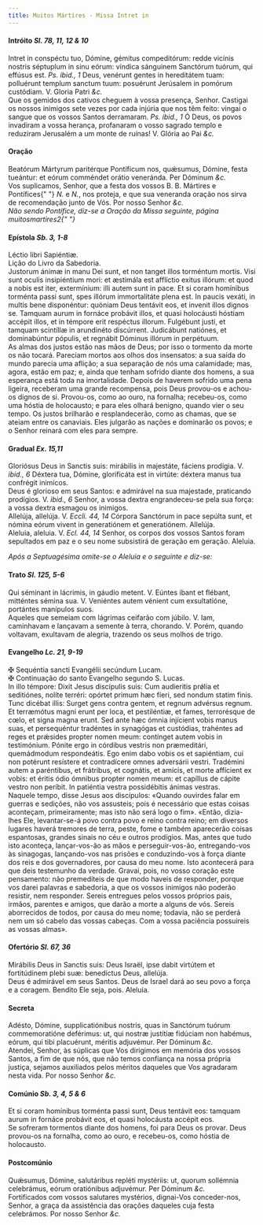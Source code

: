 ```yaml
---
title: Muitos Mártires - Missa Intret in
---
```


<h4 class="text-center">
  Intróito <em>Sl. 78, 11, 12 & 10</em>
</h4>
<div class="container-fluid">
  <div class="row">
    <div class="col-6 dropcaps text-justify">
      Intret in conspéctu tuo, Dómine, gémitus compeditórum: redde vicínis
      nostris séptuplum in sinu eórum: víndica sánguinem Sanctórum tuórum, qui
      effúsus est. <em>Ps. ibid., 1</em> Deus, venérunt gentes in hereditátem
      tuam: polluérunt templum sanctum tuum: posuérunt Jerúsalem in pomórum
      custódiam. V. Gloria Patri <em>&c.</em>
    </div>
    <div class="col-6 dropcaps text-justify">
      Que os gemidos dos cativos cheguem à vossa presença, Senhor. Castigai os
      nossos inimigos sete vezes por cada injúria que nos têm feito: vingai o
      sangue que os vossos Santos derramaram. <em>Ps. ibid., 1</em> Ó Deus, os
      povos invadiram a vossa herança, profanaram o vosso sagrado templo e
      reduziram Jerusalém a um monte de ruínas! V. Glória ao Pai <em>&c.</em>
    </div>
  </div>
</div>

<h4 class="text-center">Oração</h4>
<div class="container-fluid">
  <div class="row">
    <div class="col-6 dropcaps text-justify">
      Beatórum Mártyrum paritérque Pontíficum nos, quǽsumus, Dómine, festa
      tueántur: et eórum comméndet orátio veneránda. Per Dóminum <em>&c.</em>
    </div>
    <div class="col-6 dropcaps text-justify">
      Vos suplicamos, Senhor, que a festa dos vossos B. B. Mártires e Pontífices{" "}
      <em>N. </em>e <em>N.</em>, nos proteja, e que sua veneranda oração nos
      sirva de recomendação junto de Vós. Por nosso Senhor <em>&c.</em>
    </div>
  </div>
</div>

<em>
  Não sendo Pontífice, diz-se a Oração da Missa seguinte, página
  muitosmartires2{" "}
</em>

<h4 class="text-center">
  Epístola <em>Sb. 3, 1-8</em>
</h4>
<div class="container-fluid">
  <div class="row">
    <div class="col-6 text-justify">Léctio libri Sapiéntiæ.</div>
    <div class="col-6 text-justify">Lição do Livro da Sabedoria.</div>
    <div class="col-6 dropcaps text-justify">
      Justorum ánimæ in manu Dei sunt, et non tanget illos torméntum mortis.
      Visi sunt oculis insipiéntium mori: et æstimála est afflíctio exitus
      illórum: et quod a nobis est iter, extermínium: illi autem sunt in pace.
      Et si coram homínibus torménta passi sunt, spes illórum immortalitáte
      plena est. In paucis vexáti, in multis bene disponéntur: quóniam Deus
      tentávit eos, et invenit illos dignos se. Tamquam aurum in fornáce
      probávit illos, et quasi holocáusti hóstiam accépit illos, et in témpore
      erit respéctus illorum. Fulgébunt justi, et tamquam scintíllæ in
      arundinéto discúrrent. Judicábunt natiónes, et dominabúntur pópulis, et
      regnábit Dóminus illórum in perpétuum.
    </div>
    <div class="col-6 dropcaps text-justify">
      As almas dos justos estão nas mãos de Deus; por isso o tormento da morte
      os não tocará. Pareciam mortos aos olhos dos insensatos: a sua saída do
      mundo parecia uma aflição; a sua separação de nós uma calamidade; mas,
      agora, estão em paz; e, ainda que tenham sofrido diante dos homens, a sua
      esperança está toda na imortalidade. Depois de haverem sofrido uma pena
      ligeira, receberam uma grande recompensa, pois Deus provou-os e achou-os
      dignos de si. Provou-os, como ao ouro, na fornalha; recebeu-os, como uma
      hóstia de holocausto; e para eles olhará benigno, quando vier o seu tempo.
      Os justos brilharão e resplandecerão, como as chamas, que se ateiam entre
      os canaviais. Eles julgarão as nações e dominarão os povos; e o Senhor
      reinará com eles para sempre.
    </div>
  </div>
</div>

<h4 class="text-center">
  Gradual <em>Ex. 15,11</em>
</h4>
<div class="container-fluid">
  <div class="row">
    <div class="col-6 dropcaps text-justify">
      Gloriósus Deus in Sanctis suis: mirábilis in majestáte, fáciens prodígia.
      V. <em>ibid., 6</em> Déxtera tua, Dómine, glorificáta est in virtúte:
      déxtera manus tua confrégit inimícos.
    </div>
    <div class="col-6 dropcaps text-justify">
      Deus é glorioso em seus Santos: e admirável na sua majestade, praticando
      prodígios. V. <em>ibid., 6</em> Senhor, a vossa dextra engrandeceu-se pela
      sua força: a vossa dextra esmagou os inimigos.
    </div>
    <div class="col-6 text-justify">
      Allelúja, allelúja. V. <em>Eccli. 44, 14</em> Córpora Sanctórum in pace
      sepúlta sunt, et nómina eórum vivent in generatiónem et generatiónem.
      Allelúja.
    </div>
    <div class="col-6 text-justify">
      Aleluia, aleluia. V. <em>Ecl. 44, 14</em> Senhor, os corpos dos vossos
      Santos foram sepultados em paz e o seu nome subsistirá de geração em
      geração. Aleluia.
    </div>
  </div>
</div>

<em>Após a Septuagésima omite-se o Aleluia e o seguinte e diz-se:</em>

<h4 class="text-center">
  Trato <em>Sl. 125, 5-6</em>
</h4>
<div class="container-fluid">
  <div class="row">
    <div class="col-6 dropcaps text-justify">
      Qui séminant in lácrimis, in gáudio metent. V. Eúntes ibant et flébant,
      mitténtes sémina sua. V. Veniéntes autem vénient cum exsultatióne,
      portántes manípulos suos.
    </div>
    <div class="col-6 dropcaps text-justify">
      Aqueles que semeiam com lágrimas ceifarão com júbilo. V. Iam, caminhavam e
      lançavam a semente à terra, chorando. V. Porém, quando voltavam, exultavam
      de alegria, trazendo os seus molhos de trigo.
    </div>
  </div>
</div>

<h4 class="text-center">
  Evangelho <em>Lc. 21, 9-19</em>
</h4>
<div class="container-fluid">
  <div class="row">
    <div class="col-6 text-justify">
      <span class="text-danger">&#10016;</span> Sequéntia sancti Evangélii
      secúndum Lucam.
    </div>
    <div class="col-6 text-justify">
      <span class="text-danger">&#10016;</span> Continuação do santo Evangelho
      segundo S. Lucas.
    </div>
    <div class="col-6 dropcaps text-justify">
      In illo témpore: Dixit Jesus discípulis suis: Cum audieritis prǿlia et
      seditiónes, nolíte terréri: opórtet primum hæc fíeri, sed nondum statim
      finis. Tunc dicébat illis: Surget gens contra gentem, et regnum advérsus
      regnum. Et terræmótus magni erunt per loca, et pestiléntiæ, et fames,
      terrorésque de cœlo, et signa magna erunt. Sed ante hæc ómnia injícient
      vobis manus suas, et persequéntur tradéntes in synagógas et custódias,
      trahéntes ad reges et prǽsides propter nomen meum: contínget autem vobis
      in testimónium. Pónite ergo in córdibus vestris non præmeditári,
      quemádmodum respondeátis. Ego enim dabo vobis os et sapiéntiam, cui non
      potérunt resístere et contradícere omnes adversárii vestri. Tradémini
      autem a paréntibus, et frátribus, et cognátis, et amícis, et morte
      affícient ex vobis: et éritis ódio ómnibus propter nomen meum: et capíllus
      de cápite vestro non períbit. In patiéntia vestra possidébitis ánimas
      vestras.
    </div>
    <div class="col-6 dropcaps text-justify">
      Naquele tempo, disse Jesus aos discípulos: «Quando ouvirdes falar em
      guerras e sedições, não vos assusteis; pois é necessário que estas coisas
      aconteçam, primeiramente; mas isto não será logo o fim». «Então,
      dizia-lhes Ele, levantar-se-á povo contra povo e reino contra reino; em
      diversos lugares haverá tremores de terra, peste, fome e também aparecerão
      coisas espantosas, grandes sinais no céu e outros prodígios. Mas, antes
      que tudo isto aconteça, lançar-vos-ão as mãos e perseguir-vos-ão,
      entregando-vos às sinagogas, lançando-vos nas prisões e conduzindo-vos à
      força diante dos reis e dos governadores, por causa do meu nome. Isto
      acontecerá para que deis testemunho da verdade. Gravai, pois, no vosso
      coração este pensamento: não premediteis de que modo haveis de responder,
      porque vos darei palavras e sabedoria, a que os vossos inimigos não
      poderão resistir, nem responder. Sereis entregues pelos vossos próprios
      pais, irmãos, parentes e amigos, que darão a morte a alguns de vós. Sereis
      aborrecidos de todos, por causa do meu nome; todavia, não se perderá nem
      um só cabelo das vossas cabeças. Com a vossa paciência possuireis as
      vossas almas».
    </div>
  </div>
</div>

<h4 class="text-center">
  Ofertório <em>Sl. 67, 36</em>
</h4>
<div class="container-fluid">
  <div class="row">
    <div class="col-6 dropcaps text-justify">
      Mirábilis Deus in Sanctis suis: Deus Israël, ipse dabit virtútem et
      fortitúdinem plebi suæ: benedíctus Deus, allelúja.
    </div>
    <div class="col-6 dropcaps text-justify">
      Deus é admirável em seus Santos. Deus de Israel dará ao seu povo a força e
      a coragem. Bendito Ele seja, pois. Aleluia.
    </div>
  </div>
</div>

<h4 class="text-center">Secreta</h4>
<div class="container-fluid">
  <div class="row">
    <div class="col-6 dropcaps text-justify">
      Adésto, Dómine, supplicatiónibus nostris, quas in Sanctórum tuórum
      commemoratióne deférimus: ut, qui nostræ justítiæ fidúciam non habémus,
      eórum, qui tibi placuérunt, méritis adjuvémur. Per Dóminum <em>&c.</em>
    </div>
    <div class="col-6 dropcaps text-justify">
      Atendei, Senhor, às súplicas que Vos dirigimos em memória dos vossos
      Santos, a fim de que nós, que não temos confiança na nossa própria
      justiça, sejamos auxiliados pelos méritos daqueles que Vos agradaram nesta
      vida. Por nosso Senhor <em>&c.</em>
    </div>
  </div>
</div>

<h4 class="text-center">
  Comúnio <em>Sb. 3, 4, 5 & 6</em>
</h4>
<div class="container-fluid">
  <div class="row">
    <div class="col-6 dropcaps text-justify">
      Et si coram homínibus torménta passi sunt, Deus tentávit eos: tamquam
      aurum in fornáce probávit eos, et quasi holocáusta accépit eos.
    </div>
    <div class="col-6 dropcaps text-justify">
      Se sofreram tormentos diante dos homens, foi para Deus os provar. Deus
      provou-os na fornalha, como ao ouro, e recebeu-os, como hóstia de
      holocausto.
    </div>
  </div>
</div>

<h4 class="text-center">Postcomúnio</h4>
<div class="container-fluid">
  <div class="row">
    <div class="col-6 dropcaps text-justify">
      Quǽsumus, Dómine, salutáribus repléti mystériis: ut, quorum sollémnia
      celebrámus, eórum oratiónibus adjuvémur. Per Dóminum <em>&c.</em>
    </div>
    <div class="col-6 dropcaps text-justify">
      Fortificados com vossos salutares mystérios, dignai-Vos conceder-nos,
      Senhor, a graça da assistência das orações daqueles cuja festa celebrámos.
      Por nosso Senhor <em>&c.</em>
    </div>
  </div>
</div>
